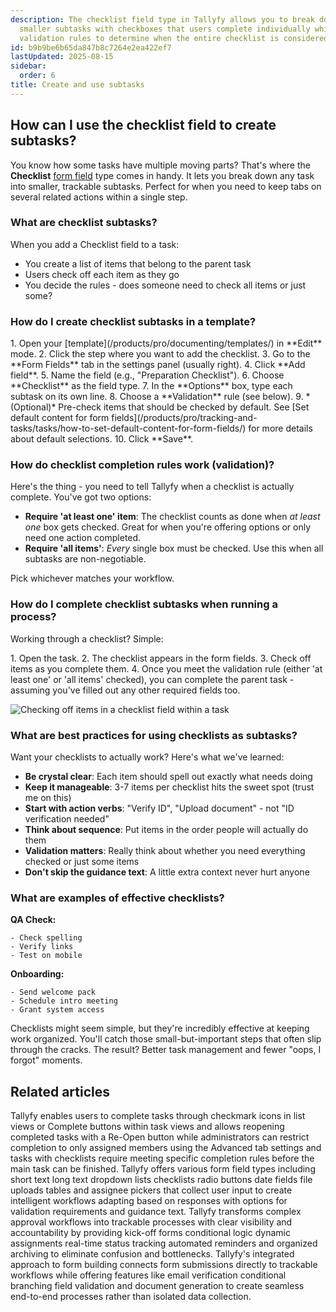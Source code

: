 ```yaml
---
description: The checklist field type in Tallyfy allows you to break down tasks into
  smaller subtasks with checkboxes that users complete individually while providing
  validation rules to determine when the entire checklist is considered finished.
id: b9b9be6b65da847b8c7264e2ea422ef7
lastUpdated: 2025-08-15
sidebar:
  order: 6
title: Create and use subtasks
---
```



## How can I use the checklist field to create subtasks?

You know how some tasks have multiple moving parts? That's where the **Checklist** [form field](/products/pro/tracking-and-tasks/tasks/what-are-form-fields-in-tallyfy/) type comes in handy. It lets you break down any task into smaller, trackable subtasks. Perfect for when you need to keep tabs on several related actions within a single step.

### What are checklist subtasks?

When you add a Checklist field to a task:
- You create a list of items that belong to the parent task
- Users check off each item as they go
- You decide the rules - does someone need to check all items or just some?

### How do I create checklist subtasks in a template?

<Steps>
1. Open your [template](/products/pro/documenting/templates/) in **Edit** mode.
2. Click the step where you want to add the checklist.
3. Go to the **Form Fields** tab in the settings panel (usually right).
4. Click **Add field**.
5. Name the field (e.g., "Preparation Checklist").
6. Choose **Checklist** as the field type.
7. In the **Options** box, type each subtask on its own line.
8. Choose a **Validation** rule (see below).
9. *(Optional)* Pre-check items that should be checked by default. See [Set default content for form fields](/products/pro/tracking-and-tasks/tasks/how-to-set-default-content-for-form-fields/) for more details about default selections.
10. Click **Save**.
</Steps>

### How do checklist completion rules work (validation)?

Here's the thing - you need to tell Tallyfy when a checklist is actually complete. You've got two options:

*   **Require 'at least one' item**: The checklist counts as done when *at least one* box gets checked. Great for when you're offering options or only need one action completed.
*   **Require 'all items'**: *Every* single box must be checked. Use this when all subtasks are non-negotiable.

Pick whichever matches your workflow.

### How do I complete checklist subtasks when running a process?

Working through a checklist? Simple:

<Steps>
1. Open the task.
2. The checklist appears in the form fields.
3. Check off items as you complete them.
4. Once you meet the validation rule (either 'at least one' or 'all items' checked), you can complete the parent task - assuming you've filled out any other required fields too.
</Steps>

![Checking off items in a checklist field within a task](https://screenshots.tallyfy.com/tallyfy%2Fpro%2Fdesktop-light-complete-subtasks.png)

### What are best practices for using checklists as subtasks?

Want your checklists to actually work? Here's what we've learned:

*   **Be crystal clear**: Each item should spell out exactly what needs doing
*   **Keep it manageable**: 3-7 items per checklist hits the sweet spot (trust me on this)
*   **Start with action verbs**: "Verify ID", "Upload document" - not "ID verification needed"
*   **Think about sequence**: Put items in the order people will actually do them
*   **Validation matters**: Really think about whether you need everything checked or just some items
*   **Don't skip the guidance text**: A little extra context never hurt anyone

### What are examples of effective checklists?

**QA Check:**
```text
- Check spelling
- Verify links
- Test on mobile
```

**Onboarding:**
```text
- Send welcome pack
- Schedule intro meeting
- Grant system access
```

Checklists might seem simple, but they're incredibly effective at keeping work organized. You'll catch those small-but-important steps that often slip through the cracks. The result? Better task management and fewer "oops, I forgot" moments.


## Related articles
<CardGrid>
<LinkTitleCard header="<b>Tasks > Complete or reopen tasks</b>" href="/products/pro/tracking-and-tasks/tasks/how-can-i-complete-or-reopen-tasks-in-tallyfy/" > Tallyfy enables users to complete tasks through checkmark icons in list views or Complete buttons within task views and allows reopening completed tasks with a Re-Open button while administrators can restrict completion to only assigned members using the Advanced tab settings and tasks with checklists require meeting specific completion rules before the main task can be finished. </LinkTitleCard>
<LinkTitleCard header="<b>Tasks > Types of form fields</b>" href="/products/pro/tracking-and-tasks/tasks/what-are-form-fields-in-tallyfy/" > Tallyfy offers various form field types including short text long text dropdown lists checklists radio buttons date fields file uploads tables and assignee pickers that collect user input to create intelligent workflows adapting based on responses with options for validation requirements and guidance text. </LinkTitleCard>
<LinkTitleCard header="<b>How To > Complex approval workflows</b>" href="/products/pro/tutorials/how-to/track-and-run-complex-approval-workflows/" > Tallyfy transforms complex approval workflows into trackable processes with clear visibility and accountability by providing kick-off forms conditional logic dynamic assignments real-time status tracking automated reminders and organized archiving to eliminate confusion and bottlenecks. </LinkTitleCard>
<LinkTitleCard header="<b>How To > Build effective forms</b>" href="/products/pro/tutorials/how-to/build-effective-forms/" > Tallyfy's integrated approach to form building connects form submissions directly to trackable workflows while offering features like email verification conditional branching field validation and document generation to create seamless end-to-end processes rather than isolated data collection. </LinkTitleCard>
</CardGrid>